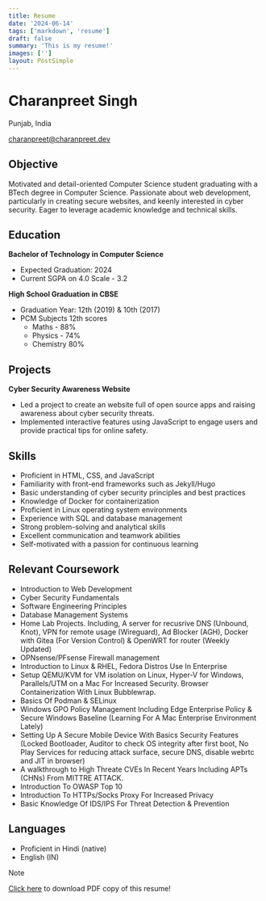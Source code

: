 ```yaml
---
title: Resume
date: '2024-06-14'
tags: ['markdown', 'resume']
draft: false
summary: 'This is my resume!'
images: ['']
layout: PostSimple
---
```


# Charanpreet Singh

Punjab, India

[charanpreet@charanpreet.dev](mailto:charanpreet@charanpreet.dev)

## Objective

Motivated and detail-oriented Computer Science student graduating with a BTech degree in Computer Science. Passionate about web development, particularly in creating secure websites, and keenly interested in cyber security. Eager to leverage academic knowledge and technical skills.

## Education

**Bachelor of Technology in Computer Science**

- Expected Graduation: 2024
- Current SGPA on 4.0 Scale - 3.2

**High School Graduation in CBSE**

- Graduation Year: 12th (2019) & 10th (2017)
- PCM Subjects 12th scores
  - Maths - 88%
  - Physics - 74%
  - Chemistry 80%

## Projects

**Cyber Security Awareness Website**

- Led a project to create an website full of open source apps and raising awareness about cyber security threats.
- Implemented interactive features using JavaScript to engage users and provide practical tips for online safety.

## Skills

- Proficient in HTML, CSS, and JavaScript
- Familiarity with front-end frameworks such as Jekyll/Hugo
- Basic understanding of cyber security principles and best practices
- Knowledge of Docker for containerization
- Proficient in Linux operating system environments
- Experience with SQL and database management
- Strong problem-solving and analytical skills
- Excellent communication and teamwork abilities
- Self-motivated with a passion for continuous learning

## Relevant Coursework

- Introduction to Web Development
- Cyber Security Fundamentals
- Software Engineering Principles
- Database Management Systems
- Home Lab Projects. Including, A server for recusrive DNS (Unbound, Knot), VPN for remote usage (Wireguard), Ad Blocker (AGH), Docker with Gitea (For Version Control) & OpenWRT for router (Weekly Updated)
- OPNsense/PFsense Firewall management
- Introduction to Linux & RHEL, Fedora Distros Use In Enterprise
- Setup QEMU/KVM for VM isolation on Linux, Hyper-V for Windows, Parallels/UTM on a Mac For Increased Security. Browser Containerization With Linux Bubblewrap.
- Basics Of Podman & SELinux
- Windows GPO Policy Management Including Edge Enterprise Policy & Secure Windows Baseline (Learning For A Mac Enterprise Environment Lately)
- Setting Up A Secure Mobile Device With Basics Security Features (Locked Bootloader, Auditor to check OS integrity after first boot, No Play Services for reducing attack surface, secure DNS, disable webrtc and JIT in browser)
- A walkthrough to High Threate CVEs In Recent Years Including APTs (CHNs) From MITTRE ATTACK.
- Introduction To OWASP Top 10
- Introduction To HTTPs/Socks Proxy For Increased Privacy
- Basic Knowledge Of IDS/IPS For Threat Detection & Prevention

## Languages

- Proficient in Hindi (native)
- English (IN)

> [!NOTE]
> [Click here](https://www.charanpreet.dev/resume.pdf) to download PDF copy of this resume!